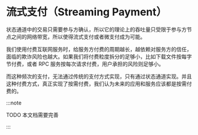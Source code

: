 # 流式支付（Streaming Payment）

状态通道中的交易只需要参与方确认，所以它的理论上的吞吐量只受限于参与方节点之间的网络带宽，所以使得流式支付或者微支付成为可能。

我们使用付费互联网服务时，给服务方付费的周期越长，越依赖对服务方的信任，面临的欺诈风险也越大。如果我们将付费粒度拆分的足够小，比如下载文件按每字节付费，或者 RPC 服务按每次请求付费，用户承担的风险则足够小。

而这种频次的支付，无法通过传统的支付方式实现，只有通过状态通道实现。并且这种付费方式，真正实现了按需付费，我们认为未来的应用和服务应该都是按需付费的。


:::note

TODO 本文档需要完善

:::